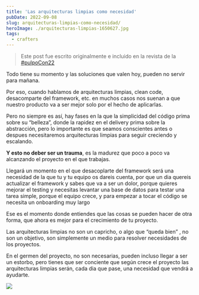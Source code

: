```yaml
---
title: 'Las arquitecturas limpias como necesidad'
pubDate: 2022-09-08
slug: arquitecturas-limpias-como-necesidad/
heroImage: ./arquitecturas-limpias-1650627.jpg
tags:
  - crafters
---
```


> Este post fue escrito originalmente e incluido en la revista de la [#pulpoCon22](https://pulpocon.es)

Todo tiene su momento y las soluciones que valen hoy, pueden no servir para mañana.

Por eso, cuando hablamos de arquitecturas limpias, clean code, desacomparte del framework, etc. en muchos casos nos suenan a que nuestro producto va a ser mejor solo por el hecho de aplicarlas.

Pero no siempre es así, hay fases en la que la simplicidad del código prima sobre su “belleza”, donde la rapidez en el delivery prima sobre la abstracción, pero lo importante es que seamos conscientes antes o despues necesitaremos arquitecturas limpias para seguir creciendo y escalando.

**Y esto no deber ser un trauma**, es la madurez que poco a poco va alcanzando el proyecto en el que trabajas.

Llegará un momento en el que desacoplarte del framework será una necesidad de la que tu y tu equipo os dareis cuenta, por que un dia quereis actualizar el framework y sabes que va a ser un dolor, porque quieres mejorar el testing y necesitas levantar una base de datos para testar una tarea simple, porque el equipo crece, y para empezar a tocar el código se necesita un onboarding muy largo

Ese es el momento donde entiendes que las cosas se pueden hacer de otra forma, que ahora es mejor para el crecimiento de tu proyecto.

Las arquitecturas limpias no son un capricho, o algo que “queda bien” , no son un objetivo, son simplemente un medio para resolver necesidades de los proyectos.

En el germen del proyecto, no son necesarias, pueden incluso llegar a ser un estorbo, pero tienes que ser conciente que según crece el proyecto las arquitecturas limpias serán, cada dia que pase, una necesidad que vendrá a ayudarte.

![](./arquitecturas-limpias-revista.jpg)
